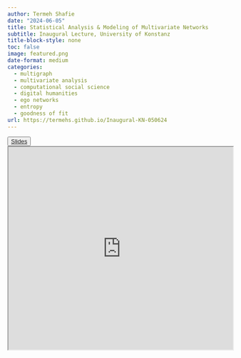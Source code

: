 ```yaml
---
author: Termeh Shafie
date: "2024-06-05"
title: Statistical Analysis & Modeling of Multivariate Networks
subtitle: Inaugural Lecture, University of Konstanz
title-block-style: none
toc: false
image: featured.png
date-format: medium
categories:
  - multigraph
  - multivariate analysis
  - computational social science
  - digital humanities 
  - ego networks
  - entropy
  - goodness of fit
url: https://termehs.github.io/Inaugural-KN-050624
---
```


<button type="button" class="btn btn-outline-success">
<a href="https://termehs.github.io/Inaugural-KN-050624" target="_blank">Slides</a></button>

<iframe src="https://termehs.github.io/Inaugural-KN-050624"  width="100%" height="455px"></iframe>
